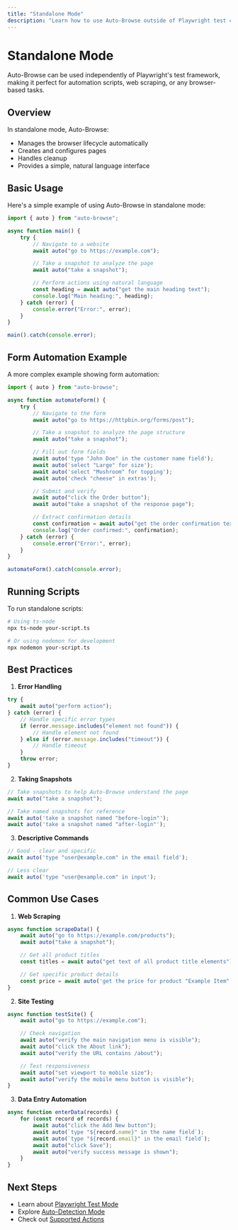 ```yaml
---
title: "Standalone Mode"
description: "Learn how to use Auto-Browse outside of Playwright test context"
---
```


# Standalone Mode

Auto-Browse can be used independently of Playwright's test framework, making it perfect for automation scripts, web scraping, or any browser-based tasks.

## Overview

In standalone mode, Auto-Browse:

- Manages the browser lifecycle automatically
- Creates and configures pages
- Handles cleanup
- Provides a simple, natural language interface

## Basic Usage

Here's a simple example of using Auto-Browse in standalone mode:

```typescript
import { auto } from "auto-browse";

async function main() {
	try {
		// Navigate to a website
		await auto("go to https://example.com");

		// Take a snapshot to analyze the page
		await auto("take a snapshot");

		// Perform actions using natural language
		const heading = await auto("get the main heading text");
		console.log("Main heading:", heading);
	} catch (error) {
		console.error("Error:", error);
	}
}

main().catch(console.error);
```

## Form Automation Example

A more complex example showing form automation:

```typescript
import { auto } from "auto-browse";

async function automateForm() {
	try {
		// Navigate to the form
		await auto("go to https://httpbin.org/forms/post");

		// Take a snapshot to analyze the page structure
		await auto("take a snapshot");

		// Fill out form fields
		await auto('type "John Doe" in the customer name field');
		await auto('select "Large" for size');
		await auto('select "Mushroom" for topping');
		await auto('check "cheese" in extras');

		// Submit and verify
		await auto("click the Order button");
		await auto("take a snapshot of the response page");

		// Extract confirmation details
		const confirmation = await auto("get the order confirmation text");
		console.log("Order confirmed:", confirmation);
	} catch (error) {
		console.error("Error:", error);
	}
}

automateForm().catch(console.error);
```

## Running Scripts

To run standalone scripts:

```bash
# Using ts-node
npx ts-node your-script.ts

# Or using nodemon for development
npx nodemon your-script.ts
```

## Best Practices

1. **Error Handling**

```typescript
try {
	await auto("perform action");
} catch (error) {
	// Handle specific error types
	if (error.message.includes("element not found")) {
		// Handle element not found
	} else if (error.message.includes("timeout")) {
		// Handle timeout
	}
	throw error;
}
```

2. **Taking Snapshots**

```typescript
// Take snapshots to help Auto-Browse understand the page
await auto("take a snapshot");

// Take named snapshots for reference
await auto('take a snapshot named "before-login"');
await auto('take a snapshot named "after-login"');
```

3. **Descriptive Commands**

```typescript
// Good - clear and specific
await auto('type "user@example.com" in the email field');

// Less clear
await auto('type "user@example.com" in input');
```

## Common Use Cases

1. **Web Scraping**

```typescript
async function scrapeData() {
	await auto("go to https://example.com/products");
	await auto("take a snapshot");

	// Get all product titles
	const titles = await auto("get text of all product title elements");

	// Get specific product details
	const price = await auto('get the price for product "Example Item"');
}
```

2. **Site Testing**

```typescript
async function testSite() {
	await auto("go to https://example.com");

	// Check navigation
	await auto("verify the main navigation menu is visible");
	await auto("click the About link");
	await auto("verify the URL contains /about");

	// Test responsiveness
	await auto("set viewport to mobile size");
	await auto("verify the mobile menu button is visible");
}
```

3. **Data Entry Automation**

```typescript
async function enterData(records) {
	for (const record of records) {
		await auto("click the Add New button");
		await auto(`type "${record.name}" in the name field`);
		await auto(`type "${record.email}" in the email field`);
		await auto("click Save");
		await auto("verify success message is shown");
	}
}
```

## Next Steps

- Learn about [Playwright Test Mode](/usage/playwright-test-mode)
- Explore [Auto-Detection Mode](/usage/auto-detection-mode)
- Check out [Supported Actions](/actions/clicking)

